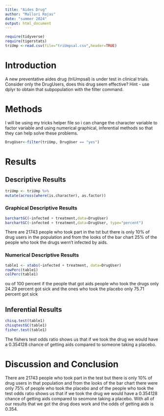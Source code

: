 ```yaml
---
title: "Aides Drug"
author: "Mallori Rojas"
date: "summer 2024"
output: html_document
---
```


```r
require(tidyverse)
require(tigerstats)
triUmp <-read.csv(file="triUmpsal.csv",header=TRUE)
```

# Introduction

<!--In this section you explain what you are trying to show.  Where did the data come from?  What is the research or other question you are trying to answer?.  If you skimp in this section expect to be marked down in your grade. Paint a picture of the project a couple of paragraphs is expected!-->

A new  preventative aides drug (triUmpsal) is under test in clinical trials. Consider only the DrugUsers, does this drug seem effective?  Hint - use dplyr to obtain that subpopulation with the filter command.

# Methods

<!--Decide on your methods:  use "variable analysis" or other appropriate descriptors.  Make sure to choose at least one graphical method and at least one numerical method. Discuss what data manipulations may be needed for example subsetting or other binning procedures and what sort of graphical displays and inferential tools will be used!-->
I will be using my tricks helper file so i can change the character variable to factor variable and using numerical graphical, inferential methods so that they can help solve these problems. 

```r
DrugUser<-filter(triUmp, DrugUser == "yes")
```

# Results

<!--Divide this section into two sub-sections:  One for your descriptive  results and one for your inferential results.!-->

## Descriptive Results
```r
triUmp <- triUmp %>%
mutate(across(where(is.character), as.factor))
```

### Graphical Descriptive Results

```r
barchartGC(~infected + treatment,data=DrugUser)
barchartGC(~infected + treatment,data=DrugUser, type="percent")

```

There are 21743 people who took part in the tst but there is only 10% of drug users in the population and from the looks of the bar chart 25% of the people who took the drugs wern't infected by aids.

<!--Graphical results here.  Make sure to show your code.  Provide appropriate labels for axes, giving units if possible, and provide a good title for the graph, too.  Use the graphical results to describe the patterns if any that exist in the data as focused toward the research question. Bottom line is to explain the features of the graph that are relevant to conforming or departing to what is expected by your null hypothesis !-->

### Numerical Descriptive Results
<!--Numerical results go here. Use the numerical results to describe the patterns if any that exist in the data as focused toward the research question!-->
```r
table1 <- xtabs(~infected + treatment, data=DrugUser)
rowPerc(table1)
colPerc(table1)
```

ou of 100 percent if the people that got aids people who took the drugs only 24.29 percent got sick and the ones who took the placebo only 75.71 percent got sick 

## Inferential Results
<!--State hypothesis clearly.  Make sure your discussion of the inferential test covers all the aspects that the test output produces, such as test statistic, p-value etc.  Make a decision about the null hypothesis, explain the assumptions on which the selected test/procedure was based, and why the chosen procedure satisfys the assumptions and is appropriate to answer the research question!-->

```r
chisq.test(table1)
chisqtestGC(table1)
fisher.test(table1)
```

The fishers test odds ratio shows us that if we took the drug we would have a 0.354128 chance of getting aids compared to someone taking a placebo. 

# Discussion and Conclusion

<!--Discussion and conclusion here.  If you found a relationship be sure to consider whether the relationship occurs because one of the variavbles causes the other, or whether they perhasps are related for some other reason.  Watch the chapter 6 videos from the GeorgeTown videos collection.!-->
There are 21743 people who took part in the test but there is only 10% of drug users in that population and from the looks of the bar chart there were only 75% of people who took the placebo and of the people who took the test odds ratio shows us that if we took the drug we would have a 0.354128 chance of getting aids compared to seomone taking a placebo. With all of our results that we got the drug does work and the odds of getting aids is 0.354.